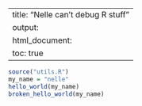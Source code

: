 -----
title: "Nelle can't debug R stuff"
output:
    html_document:
	toc: true
----

```r
source("utils.R")
my_name = "nelle"
hello_world(my_name)
broken_hello_world(my_name)
```
